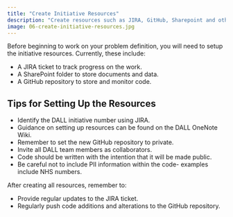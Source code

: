 ```yaml
---
title: "Create Initiative Resources"
description: "Create resources such as JIRA, GitHub, Sharepoint and others."
image: 06-create-initiative-resources.jpg
---
```


Before beginning to work on your problem definition, you will need to setup the initiative resources. Currently, these include:

- A JIRA ticket to track progress on the work.
- A SharePoint folder to store documents and data.
- A GitHub repository to store and monitor code.

## Tips for Setting Up the Resources

- Identify the DALL initiative number using JIRA.
- Guidance on setting up resources can be found on the DALL OneNote Wiki.
- Remember to set the new GitHub repository to private.
- Invite all DALL team members as collaborators.
- Code should be written with the intention that it will be made public.
- Be careful not to include PII information within the code- examples include NHS numbers.

After creating all resources, remember to:

- Provide regular updates to the JIRA ticket.
- Regularly push code additions and alterations to the GitHub repository.
